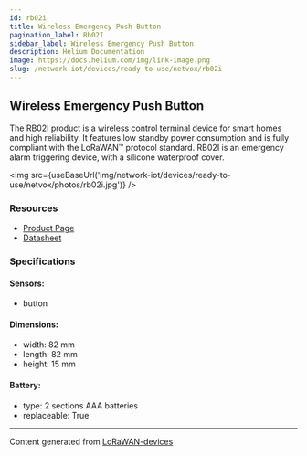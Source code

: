 ```yaml
---
id: rb02i
title: Wireless Emergency Push Button
pagination_label: Rb02I
sidebar_label: Wireless Emergency Push Button
description: Helium Documentation
image: https://docs.helium.com/img/link-image.png
slug: /network-iot/devices/ready-to-use/netvox/rb02i
---
```



<LegacyContentBanner />

## Wireless Emergency Push Button

The RB02I product is a wireless control terminal device for smart homes and high reliability. It
features low standby power consumption and is fully compliant with the LoRaWAN™ protocol standard.
RB02I is an emergency alarm triggering device, with a silicone waterproof cover.

<img src={useBaseUrl('img/network-iot/devices/ready-to-use/netvox/photos/rb02i.jpg')} />

### Resources

- [Product Page](http://www.netvox.com.tw/product.asp?pro=RB02I)
- [Datasheet](http://www.netvox.com.tw/um/RB02I/RB02Idatasheet.pdf)

### Specifications

#### Sensors:

- button

#### Dimensions:

- width: 82 mm
- length: 82 mm
- height: 15 mm

#### Battery:

- type: 2 sections AAA batteries
- replaceable: True

---

Content generated from [LoRaWAN-devices](https://github.com/TheThingsNetwork/lorawan-devices)
